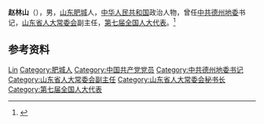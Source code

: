 '''赵林山'''（{{bd|1933年||2011年|12月23日}}），男，[[山东|山东]][[肥城|肥城]]人，[[中华人民共和国|中华人民共和国]]政治人物，曾任[[中共德州地委|中共德州地委]]书记，[[山东省人大常委会|山东省人大常委会]]副主任，[[第七届全国人大代表|第七届全国人大代表]]。<ref>{{Cite book|title=中华人民共和国职官志|author=何虎生, 李耀东, 向常福主编|publisher=中国社会出版社|year=2003|isbn=9787800883934|location=北京|pages=}}</ref>

== 参考资料 ==
{{reflist}}

{{中国人物小作品}}

{{Authority control}}
{{DEFAULTSORT:Zhao赵}}
[[Category:赵姓|Lin]]
[[Category:肥城人|Category:肥城人]]
[[Category:中国共产党党员|Category:中国共产党党员]]
[[Category:中共德州地委书记|Category:中共德州地委书记]]
[[Category:山东省人大常委会副主任|Category:山东省人大常委会副主任]]
[[Category:山东省人大常委会秘书长|Category:山东省人大常委会秘书长]]
[[Category:第七届全国人大代表|Category:第七届全国人大代表]]